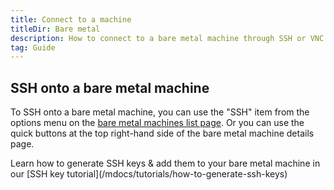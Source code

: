 ```yaml
---
title: Connect to a machine
titleDir: Bare metal
description: How to connect to a bare metal machine through SSH or VNC
tag: Guide
---
```


## SSH onto a bare metal machine

To SSH onto a bare metal machine, you can use the "SSH" item from the options menu on the [bare metal machines list page](/mdocs/guides/bare-metal/manage-a-bare-metal-machine). Or you can use the quick buttons at the top right-hand side of the bare metal machine details page.

<Note>
Learn how to generate SSH keys & add them to your bare metal machine in our [SSH key tutorial](/mdocs/tutorials/how-to-generate-ssh-keys)
</Note>
